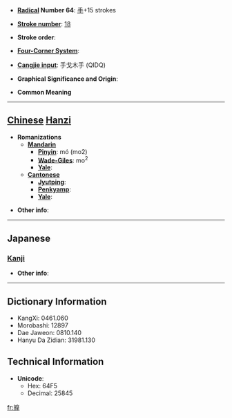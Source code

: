 * '''[[Wiktionary:Chinese radical index| Radical]] Number 64''': [[Wiktionary:Chinese radical index 手|手]]+15 strokes

* '''[[Wiktionary:Chinese total strokes index|Stroke number]]''': [[Wiktionary:Chinese total strokes index 18|18]]

* '''Stroke order''': 

* '''[[Wiktionary:Chinese four corner index|Four-Corner System]]''': 

* '''[[Wiktionary:Chinese Cangjie index|Cangjie input]]''': 手戈木手 (QIDQ)

* '''Graphical Significance and Origin''': 

* '''Common Meaning'''

----

== [[Chinese]] [[Hanzi]] ==

* '''Romanizations'''
** '''[[Mandarin]]'''
*** '''[[Pinyin]]''': mó (mo2)
*** '''[[Wade-Giles]]''': mo<sup>2</sup>
*** '''[[Yale]]''': 
** '''[[Cantonese]]'''
*** '''[[Jyutping]]''':
*** '''[[Penkyamp]]''': 
*** '''[[Yale]]''': 

* '''Other info''': 

----

==Japanese==
===[[Kanji]]===
{{kanji|on readings=[[ま]] (ma)|kun readings=[[する]] (suru), [[もむ]] (momu)}}

* '''Other info''':  

----

== Dictionary Information ==

* KangXi: 0461.060
* Morobashi: 12897
* Dae Jaweon: 0810.140
* Hanyu Da Zidian: 31981.130

== Technical Information ==

* '''Unicode''':
** Hex: 64F5
** Decimal: 25845

[[fr:擵]]